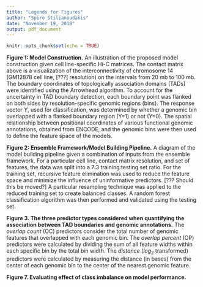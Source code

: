```yaml
---
title: "Legends for Figures"
author: "Spiro Stilianoudakis"
date: "November 19, 2018"
output: pdf_document
---
```


```r
knitr::opts_chunk$set(echo = TRUE)
```

**Figure 1: Model Construction.** An illustration of the proposed model construction given cell line-specific Hi-C matrices. The contact matrix above is a visualization of the interconnectivity of chromosome 14 (GM12878 cell line, [???] resolution) on the intervals from 20 mb to 100 mb. The boundary coordinates of topologically association domains (TADs) were identified using the Arrowhead algorithm. To account for the uncertainty in TAD boundary detection, each boundary point was flanked on both sides by resolution-specific genomic regions (bins). The response vector $Y$, used for classification, was determined by whether a genomic bin overlapped with a flanked boundary region (Y=1) or not (Y=0). The spatial relationship between positional coordinates of various functional genomic annotations, obtained from ENCODE, and the genomic bins were then used to define the feature space of the models.

**Figure 2: Ensemble Framework/Model Building Pipeline.** A diagram of the model building pipeline given a combination of inputs from the ensemble framework. For a particular cell line, contact matrix resolution, and set of features, the data was split into a 7:3 training:testing set ratio.  For the training set, recursive feature elimination was used to reduce the feature space and minimize the influence of uninformative predictors. [??? Should this be moved?] A particular resampling technique was applied to the reduced training set to create balanced classes. A random forest classification algorithm was then performed and validated using the testing set.

**Figure 3. The three predictor types considered when quantifying the association between TAD boundaries and genomic annotations.** The _overlap count_ (OC) predictors consider the total number of genomic features that overlapped with each genomic bin. The _overlap percent_ (OP) predictors were calculated by dividing the sum of all feature widths within each specific bin by the total bin width. The _distance_ ($log_{2}$ transformed) predictors were calculated by measuring the distance (in bases) from the center of each genomic bin to the center of the nearest genomic feature.

**Figure 7. Evaluating effect of class imbalance on model performance.** 

<!--
**Figure 4. Barplots comparing model performance for each predictor type.** Model performances were evaluated using F1-score, MCC, and balanced accuracy for each of the 4 resampling techniques, across both the GM12878 (A) and K562 (B) cell lines. The results presented are for models applied to 10 kb resolution data.

**Figure 5. Line plots comparing models using SMOTE resampling with distance-type predictors.** Model performances were evaluated using F1-score, MCC, and balanced accuracy for each of the 4 data resolutions, across both the GM12878 (red, solid line) and K562 (blue; dashed line) cell lines. For a given metric, each point represents a model applied to a particular resolution with distance type predictors for the feature space, after which the SMOTE algorithm was used to create balanced classes on the trianing set.

**Figure 6. Variable importance of the top 20 most predictive genomic annotations for models using SMOTE resampling with distance-type predictors.** The list of genomic features are the union of the top 20 most important genomic annotations across resolutions for the GM12878 (A) and K562 (B) cell lines. Variable importance is assigned on a continuous scale (range: 0-100). Grid entries filled in gray denote an annotation that was not featured as one of the top 20 most predictive variables in a given model. The genomic annotations are sorted by highest level of importance obtained from a random forest model using distance-type predictors at the 10 kb data resolution, while using SMOTE resampling, for each cell line respectively.
-->

<!--
**Figures 4-8. Precision-Recall curves for 10 kb data.** Precision-recall curves were used to initially compare performance of random forest models with different predictor types on 10 kb resolution data, across each resampling technique. GM12878 (solid line) and K562 (dashed line) cell lines were compared with predictor type-specific models which included overlap counts (blue), overlap percents (purple), log distance (green), and all three combined (red). 
-->

<!--
**Figure 9-13. Recursive Feature Elimination for 10 kb data** Beginning with the full set of distance type predictors for each cell line, models built on 10 kb resolution data were recursively evaluated at different subsets of feature size. For convenience and computational efficiency, feature size decreasing in powers of 2 was considered. The maximum size for feature subsets differed between cell line due the available annotations that were considered and provided in Supplementary Table 1. Near optimal performance was achieved using the top 32 distance type predictors for both the GM12878 (red) and K562 cell lines (blue).
-->


